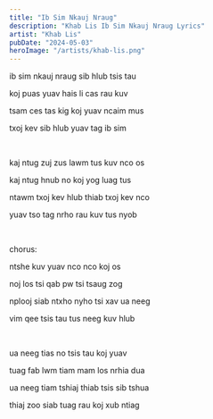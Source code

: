 ```yaml
---
title: "Ib Sim Nkauj Nraug"
description: "Khab Lis Ib Sim Nkauj Nraug Lyrics"
artist: "Khab Lis"
pubDate: "2024-05-03"
heroImage: "/artists/khab-lis.png"
---
```


ib sim nkauj nraug sib hlub tsis tau

koj puas yuav hais li cas rau kuv

tsam ces tas kig koj yuav ncaim mus

txoj kev sib hlub yuav tag ib sim

<br />

kaj ntug zuj zus lawm tus kuv nco os

kaj ntug hnub no koj yog luag tus

ntawm txoj kev hlub thiab txoj kev nco

yuav tso tag nrho rau kuv tus nyob

<br />

chorus:

ntshe kuv yuav nco nco koj os

noj los tsi qab pw tsi tsaug zog

nplooj siab ntxho nyho tsi xav ua neeg

vim qee tsis tau tus neeg kuv hlub

<br />

ua neeg tias no tsis tau koj yuav

tuag fab lwm tiam mam los nrhia dua

ua neeg tiam tshiaj thiab tsis sib tshua

thiaj zoo siab tuag rau koj xub ntiag

